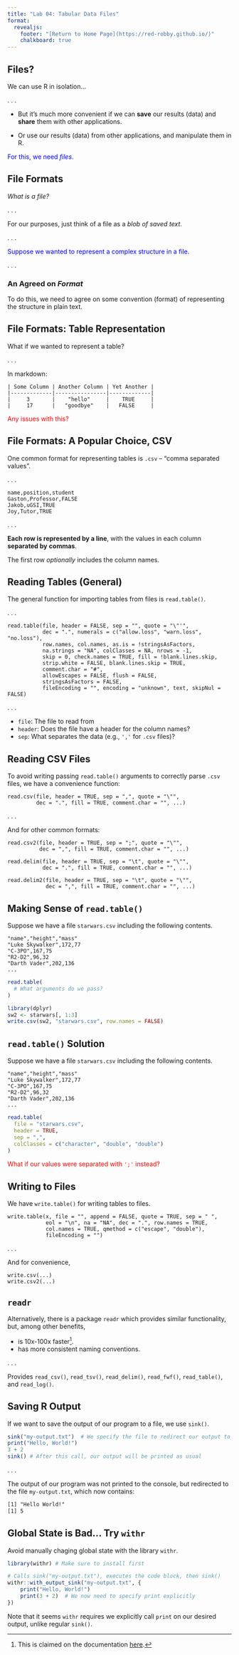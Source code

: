 ```yaml
---
title: "Lab 04: Tabular Data Files"
format: 
  revealjs:
    footer: "[Return to Home Page](https://red-robby.github.io/)"
    chalkboard: true
---
```


## Files?

We can use R in isolation...

. . .

::: {.fragment .fade-right}
-   But it's much more convenient if we can **save** our results (data) and **share** them with other applications.
:::

::: {.fragment .fade-right}
-   Or use our results (data) from other applications, and manipulate them in R.
:::

::: {.fragment .fade-right}
::: {style="color: blue;"}
For this, we need *files*.
:::
:::

## File Formats

*What is a file?*

. . .

For our purposes, just think of a file as a *blob of saved text*.

. . .

::: {style="color: blue;"}
Suppose we wanted to represent a complex structure in a file.
:::

. . .

### An Agreed on *Format*

To do this, we need to agree on some convention (format) of representing the structure in plain text.

## File Formats: Table Representation

What if we wanted to represent a table?

. . .

In markdown:

    | Some Column | Another Column | Yet Another |
    |-------------|----------------|-------------|
    |     3       |    "hello"     |    TRUE     |
    |     17      |   "goodbye"    |   FALSE     |

::: {.fragment .fade-right}
::: {style="color: red;"}
Any issues with this?
:::
:::

## File Formats: A Popular Choice, CSV

One common format for representing tables is `.csv` -- "comma separated values".

. . .

    name,position,student
    Gaston,Professor,FALSE
    Jakob,uGSI,TRUE
    Joy,Tutor,TRUE

. . .

**Each row is represented by a line**, with the values in each column **separated by** **commas**.

The first row *optionally* includes the column names.

## Reading Tables (General)

The general function for importing tables from files is `read.table()`.

. . .

    read.table(file, header = FALSE, sep = "", quote = "\"'",
               dec = ".", numerals = c("allow.loss", "warn.loss", "no.loss"),
               row.names, col.names, as.is = !stringsAsFactors,
               na.strings = "NA", colClasses = NA, nrows = -1,
               skip = 0, check.names = TRUE, fill = !blank.lines.skip,
               strip.white = FALSE, blank.lines.skip = TRUE,
               comment.char = "#",
               allowEscapes = FALSE, flush = FALSE,
               stringsAsFactors = FALSE,
               fileEncoding = "", encoding = "unknown", text, skipNul = FALSE)

. . .

-   `file`: The file to read from
-   `header`: Does the file have a header for the column names?
-   `sep`: What separates the data (e.g., `','` for `.csv` files)?

## Reading CSV Files

To avoid writing passing `read.table()` arguments to correctly parse `.csv` files, we have a convenience function:

    read.csv(file, header = TRUE, sep = ",", quote = "\"",
             dec = ".", fill = TRUE, comment.char = "", ...)

. . .

And for other common formats:

    read.csv2(file, header = TRUE, sep = ";", quote = "\"",
              dec = ",", fill = TRUE, comment.char = "", ...)

    read.delim(file, header = TRUE, sep = "\t", quote = "\"",
               dec = ".", fill = TRUE, comment.char = "", ...)

    read.delim2(file, header = TRUE, sep = "\t", quote = "\"",
                dec = ",", fill = TRUE, comment.char = "", ...)

## Making Sense of `read.table()`

Suppose we have a file `starwars.csv` including the following contents.

    "name","height","mass"
    "Luke Skywalker",172,77
    "C-3PO",167,75
    "R2-D2",96,32
    "Darth Vader",202,136
    ...

```r
read.table(
  # What arguments do we pass?
)
```

```r
library(dplyr)
sw2 <- starwars[, 1:3]
write.csv(sw2, "starwars.csv", row.names = FALSE)
```

## `read.table()` Solution

Suppose we have a file `starwars.csv` including the following contents.

    "name","height","mass"
    "Luke Skywalker",172,77
    "C-3PO",167,75
    "R2-D2",96,32
    "Darth Vader",202,136
    ...

```r
read.table(
  file = "starwars.csv",
  header = TRUE,
  sep = ",",
  colClasses = c("character", "double", "double")
)
```

::: {.fragment .fade-right}
::: {style="color: red;"}
What if our values were separated with `';'` instead?
:::
:::

## Writing to Files

We have `write.table()` for writing tables to files.

    write.table(x, file = "", append = FALSE, quote = TRUE, sep = " ",
                eol = "\n", na = "NA", dec = ".", row.names = TRUE,
                col.names = TRUE, qmethod = c("escape", "double"),
                fileEncoding = "")

. . .

And for convenience,

    write.csv(...)
    write.csv2(...)

## ``readr``

Alternatively, there is a package ``readr`` which provides similar functionality, 
but, among other benefits, 

- is 10x-100x faster[^1]. 
- has more consistent naming conventions. 

. . .

Provides ``read_csv()``, ``read_tsv()``, ``read_delim()``, ``read_fwf()``, ``read_table()``, 
and ``read_log()``.

[^1]: This is claimed on the documentation [here](https://www.rdocumentation.org/packages/readr/versions/2.1.3).

## Saving R Output

If we want to save the output of our program to a file, we use `sink()`.

```r
sink("my-output.txt")  # We specify the file to redirect our output to
print("Hello, World!")  
3 + 2
sink() # After this call, our output will be printed as usual
```

. . .

The output of our program was not printed to the console, but redirected to the file `my-output.txt`, which now contains:

```txt
[1] "Hello World!"
[1] 5
```

## Global State is Bad... Try ``withr``

Avoid manually chaging global state with the library ``withr``.

```r
library(withr) # Make sure to install first

# Calls sink("my-output.txt"), executes the code block, then sink()
withr::with_output_sink("my-output.txt", {
    print("Hello, World!")
    print(3 + 2)  # We now need to specify print explicitly 
})
```

Note that it seems ``withr`` requires we explicitly call ``print`` on our desired output, unlike regular ``sink()``.

